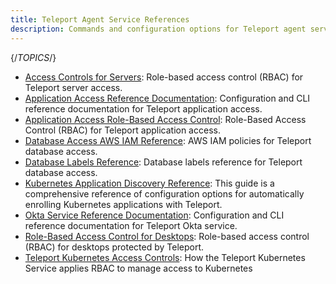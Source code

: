 ```yaml
---
title: Teleport Agent Service References
description: Commands and configuration options for Teleport agent services, e.g., for protecting servers, databases, Kubernetes clusters, and Windows desktops.
---
```


{/*TOPICS*/}

- [Access Controls for Servers](server-rbac.mdx): Role-based access control (RBAC) for Teleport server access.
- [Application Access Reference Documentation](application-access.mdx): Configuration and CLI reference documentation for Teleport application access.
- [Application Access Role-Based Access Control](applications.mdx): Role-Based Access Control (RBAC) for Teleport application access.
- [Database Access AWS IAM Reference](database-iam.mdx): AWS IAM policies for Teleport database access.
- [Database Labels Reference](database-labels.mdx): Database labels reference for Teleport database access.
- [Kubernetes Application Discovery Reference](kubernetes-application-discovery.mdx): This guide is a comprehensive reference of configuration options for automatically enrolling Kubernetes applications with Teleport.
- [Okta Service Reference Documentation](okta.mdx): Configuration and CLI reference documentation for Teleport Okta service.
- [Role-Based Access Control for Desktops](desktop-access.mdx): Role-based access control (RBAC) for desktops protected by Teleport.
- [Teleport Kubernetes Access Controls](controls.mdx): How the Teleport Kubernetes Service applies RBAC to manage access to Kubernetes
